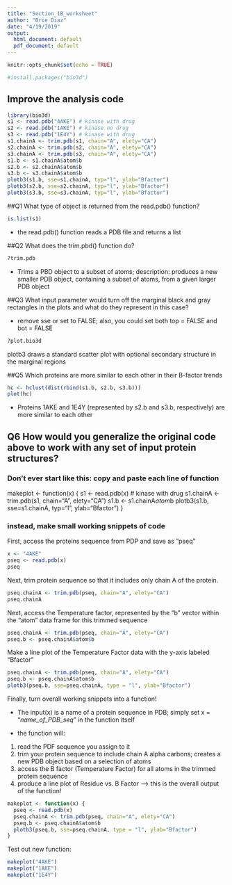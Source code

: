 ```yaml
---
title: "Section_1B_worksheet"
author: "Brie Diaz"
date: "4/19/2019"
output:
  html_document: default
  pdf_document: default
---
```


```r
knitr::opts_chunk$set(echo = TRUE)
```

```r
#install.packages("bio3d")
```

## Improve the analysis code 

```r
library(bio3d)
s1 <- read.pdb("4AKE") # kinase with drug
s2 <- read.pdb("1AKE") # kinase no drug
s3 <- read.pdb("1E4Y") # kinase with drug
s1.chainA <- trim.pdb(s1, chain="A", elety="CA")
s2.chainA <- trim.pdb(s2, chain="A", elety="CA")
s3.chainA <- trim.pdb(s3, chain="A", elety="CA")
s1.b <- s1.chainA$atom$b
s2.b <- s2.chainA$atom$b
s3.b <- s3.chainA$atom$b
plotb3(s1.b, sse=s1.chainA, typ="l", ylab="Bfactor")
plotb3(s2.b, sse=s2.chainA, typ="l", ylab="Bfactor")
plotb3(s3.b, sse=s3.chainA, typ="l", ylab="Bfactor")
```

##Q1 What type of object is returned from the read.pdb() function?

```r
is.list(s1)
```
- the read.pdb() function reads a PDB file and returns a list 


##Q2 What does the trim.pbd() function do?

```r
?trim.pdb
```
- Trims a PBD object to a subset of atoms; description: produces a new smaller PDB object, containing a subset of atoms, from a given larger PDB object 
 
 
##Q3 What input parameter would turn off the marginal black and gray rectangles in the plots and what do they represent in this case? 

- remove sse or set to FALSE; also, you could set both top = FALSE and bot = FALSE 

```r
?plot.bio3d
```

plotb3 draws a standard scatter plot with optional secondary structure in the marginal regions







##Q5 Which proteins are more similar to each other in their B-factor trends
```r
hc <- hclust(dist(rbind(s1.b, s2.b, s3.b)))
plot(hc)
```

 - Proteins 1AKE and 1E4Y (represented by s2.b and s3.b, respectively) are more similar to each other


## Q6 How would you generalize the original code above to work with any set of input protein structures?


### Don't ever start like this: copy and paste each line of function
makeplot <- function(x) {
s1 <- read.pdb(x) # kinase with drug
s1.chainA <- trim.pdb(s1, chain="A", elety="CA")
s1.b <- s1.chainA$atom$b
plotb3(s1.b, sse=s1.chainA, typ="l", ylab="Bfactor")
}


### instead, make small working snippets of code
First, access the proteins sequence from PDP and save as "pseq"
```r
x <- "4AKE"
pseq <- read.pdb(x)
pseq

```


Next, trim protein sequence so that it includes only chain A of the protein. 
```r
pseq.chainA <- trim.pdb(pseq, chain="A", elety="CA")
pseq.chainA
```

Next, access the Temperature factor, represented by the "b" vector within the "atom" data frame for this trimmed sequence 

```r
pseq.chainA <- trim.pdb(pseq, chain="A", elety="CA")
pseq.b <- pseq.chainA$atom$b

```


Make a line plot of the Temperature Factor data with the y-axis labeled "Bfactor"


```r
pseq.chainA <- trim.pdb(pseq, chain="A", elety="CA")
pseq.b <- pseq.chainA$atom$b
plotb3(pseq.b, sse=pseq.chainA, type = "l", ylab="Bfactor")
```



Finally, turn overall working snippets into a function!

- The input(x) is a name of a protein sequence in PDB; simply set x = "*name_of_PDB_seq*" in the function itself

- the function will:
1. read the PDF sequence you assign to it
2. trim your protein sequence to include chain A alpha carbons; creates a new PDB object based on a selection of atoms
3. access the B factor (Temperature Factor) for all atoms in the trimmed protein sequence
4. produce a line plot of Residue vs. B Factor --> this is the overall output of the function!



```r
makeplot <- function(x) {
  pseq <- read.pdb(x)
  pseq.chainA <- trim.pdb(pseq, chain="A", elety="CA")
  pseq.b <- pseq.chainA$atom$b
  plotb3(pseq.b, sse=pseq.chainA, type = "l", ylab="Bfactor")
}
```


Test out new function: 

```r
makeplot("4AKE")
makeplot("1AKE")
makeplot("1E4Y")
```













